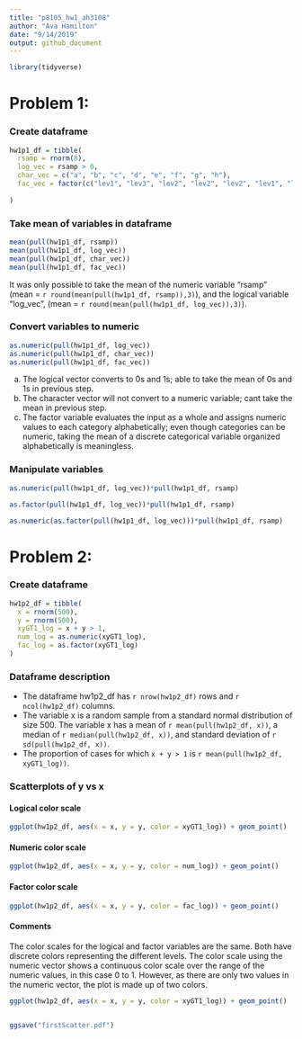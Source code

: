 ```yaml
---
title: "p8105_hw1_ah3108"
author: "Ava Hamilton"
date: "9/14/2019"
output: github_document
---
```



```r
library(tidyverse)
```

# Problem 1:

### Create dataframe
```r

hw1p1_df = tibble(
  rsamp = rnorm(8),
  log_vec = rsamp > 0,
  char_vec = c("a", "b", "c", "d", "e", "f", "g", "h"),
  fac_vec = factor(c("lev1", "lev3", "lev2", "lev2", "lev2", "lev1", "lev3", "lev3"))
  
)

```

### Take mean of variables in dataframe

```r

mean(pull(hw1p1_df, rsamp))
mean(pull(hw1p1_df, log_vec))
mean(pull(hw1p1_df, char_vec))
mean(pull(hw1p1_df, fac_vec))

```

It was only possible to take the mean of the numeric variable "rsamp" (mean = `r round(mean(pull(hw1p1_df, rsamp)),3)`), and the logical variable "log_vec", (mean = `r round(mean(pull(hw1p1_df, log_vec)),3)`).


### Convert variables to numeric

```r

as.numeric(pull(hw1p1_df, log_vec))
as.numeric(pull(hw1p1_df, char_vec))
as.numeric(pull(hw1p1_df, fac_vec))
```

a. The logical vector converts to 0s and 1s; able to take the mean of 0s and 1s in previous step.
b. The character vector will not convert to a numeric variable; cant take the mean in previous step.
c. The factor variable evaluates the input as a whole and assigns numeric values to each category alphabetically; even though categories can be numeric, taking the mean of a discrete categorical variable organized alphabetically is meaningless.



### Manipulate variables

```r
as.numeric(pull(hw1p1_df, log_vec))*pull(hw1p1_df, rsamp)

as.factor(pull(hw1p1_df, log_vec))*pull(hw1p1_df, rsamp)

as.numeric(as.factor(pull(hw1p1_df, log_vec)))*pull(hw1p1_df, rsamp)
```



# Problem 2:

### Create dataframe

```r

hw1p2_df = tibble(
  x = rnorm(500),
  y = rnorm(500),
  xyGT1_log = x + y > 1,
  num_log = as.numeric(xyGT1_log),
  fac_log = as.factor(xyGT1_log)
)
```

### Dataframe description

- The dataframe hw1p2_df has `r nrow(hw1p2_df)` rows and `r ncol(hw1p2_df)` columns. 
- The variable x is a random sample from a standard normal distribution of size 500. The variable x has a mean of `r mean(pull(hw1p2_df, x))`, a median of `r median(pull(hw1p2_df, x))`, and standard deviation of `r sd(pull(hw1p2_df, x))`.
- The proportion of cases for which `x + y > 1` is `r mean(pull(hw1p2_df, xyGT1_log))`.

### Scatterplots of y vs x

#### Logical color scale

```r

ggplot(hw1p2_df, aes(x = x, y = y, color = xyGT1_log)) + geom_point()


```

#### Numeric color scale
```r

ggplot(hw1p2_df, aes(x = x, y = y, color = num_log)) + geom_point()

```


#### Factor color scale
```r

ggplot(hw1p2_df, aes(x = x, y = y, color = fac_log)) + geom_point()

```

#### Comments

The color scales for the logical and factor variables are the same. Both have discrete colors representing the different levels. The color scale using the numeric vector shows a continuous color scale over the range of the numeric values, in this case 0 to 1. However, as there are only two values in the numeric vector, the plot is made up of two colors.


```r

ggplot(hw1p2_df, aes(x = x, y = y, color = xyGT1_log)) + geom_point()


ggsave("firstScatter.pdf")

```


